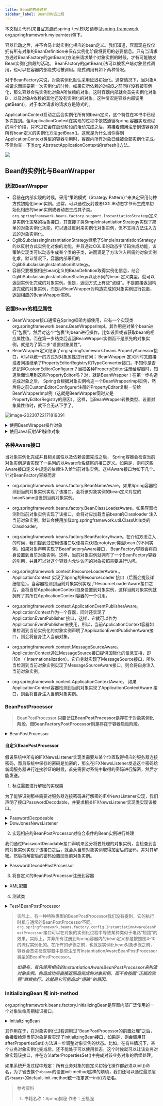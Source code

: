 ```yaml
---
title: Bean的构造过程
sidebar_label: Bean的构造过程
---
```


本文相关代码(来自[官方源码](https://github.com/spring-projects/spring-framework.git "官方源码")spring-test模块)请参见[spring-framework](https://github.com/Halcyon666/spring-framework-modified/tree/main/spring-test) org.springframework.mylearntest包下。

容器启动之后，并不会马上就实例化相应的bean定义。我们知道，容器现在仅仅拥有所有对象的BeanDefinition来保存实例化阶段将要用的必要信息。只有当请求方通过BeanFactory的getBean()方法来请求某个对象实例的时候，才有可能触发Bean实例化阶段的活动。 BeanFactory的getBean()法可以被客户端对象显式调用，也可以在容器内部隐式地被调用。隐式调用有如下两种情况。

对于BeanFactory来说，对象实例化默认采用延迟初始化。通常情况下，当对象A被请求而需要第一次实例化的时候，如果它所依赖的对象B之前同样没有被实例化，那么容器会先实例化对象A所依赖的对象。这时容器内部就会首先实例化对象B
，以及对象A依赖的其他还没有实例化的对象。这种情况是容器内部调用getBean()，对于本次请求的请求方是隐式的。

ApplicationContext启动之后会实例化所有的bean定义，这个特性在本书中已经多次提到。但ApplicationContext在实现的过程中依然遵循Spring
容器实现流程的两个阶段，只不过它会在启动阶段的活动完成之后，紧接着调用注册到该容器的所有bean定义的实例化方法getBean()。这就是为什么当你得到ApplicationContext类型的容器引用时，容器内所有对象已经被全部实例化完成。不信你查一下类org.AbstractApplicationContext的refresh()方法。

![](https://s2.loli.net/2023/07/15/wGtkiR4ULcpFfQj.png)

## Bean的实例化与BeanWrapper

### 获取BeanWrapper

* 容器在内部实现的时候，采用“策略模式（Strategy Pattern）”来决定采用何种方式初始化bean实例。通常，可以通过反射或者CGLIB动态字节码生成来初始化相应的bean实例或者动态生成其子类。`org.springframework.beans.factory.support.InstantiationStrategy`定义是实例化策略的抽象接口，其直接子类SimpleInstantiationStrategy实现了简单的对象实例化功能，可以通过反射来实例化对象实例，但不支持方法注入方式的对象实例化。 
* CglibSubclassingInstantiationStrategy继承了SimpleInstantiationStrategy的以反射方式实例化对象的功能，并且通过CGLIB的动态字节码生成功能，该策略实现类可以动态生成某个类的子类，进而满足了方法注入所需的对象实例化求。默认情况下，容器内部采用的CglibSubclassingInstantiationStrategy。
* 容器只要根据相应bean定义的BeanDefintion取得实例化信息，结合CglibSubclassingInstantiationStrategy以及不同的bean
  定义类型，就可以返回实例化完成的对象实例。但是，返回方式上有些“点缀”。不是直接返回构造完成的对象实例，而是以BeanWrapper对构造完成的对象实例进行包裹，返回相应的BeanWrapper实例。

### 设置Bean的相应属性

* BeanWrapper接口通常在Spring框架内部使用，它有一个实现类org.springframework.beans.BeanWrapperImpl。其作用是对某个bean进行“包裹”，然后对这个“包裹”的bean进行操作，比如设置或者获取bean的相应属性值。而在第一步结束后返回BeanWrapper实例而不是原先的对象实例，就是为了第二步“设置对象属性”。
* BeanWrapper定义继承了org.springframework.beans.PropertyAccessor接口，可以以统一的方式对对象属性进行访问； BeanWrapper
  定义同时又直接或者间接继承了PropertyEditorRegistry和TypeConverter接口。不知你是否还记得CustomEditorConfigurer？当把各种PropertyEditor注册给容器时，知道后面谁用到这些PropertyEditor吗？对，就是BeanWrapper！在第一步构造完成对象之后， Spring会根据对象实例构造一个BeanWrapperImpl实例，然后将之前CustomEditorConfigurer注册的PropertyEditor复制一份给BeanWrapperImpl例（这就是BeanWrapper同时又是PropertyEditorRegistry的原因）。这样，当BeanWrapper转换类型、设置对象属性值时，就不会无从下手了。

![image-20230722171819091](https://s2.loli.net/2023/07/22/Bm7DhsKjL9uAY2v.png)

<details>
	<summary>使用BeanWrapper操作对象</summary>

```java
Object provider = Class.forName("package.name.FXNewsProvider").newInstance(); 
Object listener = Class.forName("package.name.DowJonesNewsListener").newInstance();
Object persister = Class.forName("package.name.DowJonesNewsPersister").newInstance();
BeanWrapper newsProvider = new BeanWrapperImpl(provider); 
newsProvider.setPropertyValue("newsListener", listener);
newsProvider.setPropertyValue("newPersistener", persister);

assertTrue(newsProvider.getWrappedInstance() instanceof FXNewsProvider);
assertSame(provider, newsProvider.getWrappedInstance());
assertSame(listener, newsProvider.getPropertyValue("newsListener"));
assertSame(persister, newsProvider.getPropertyValue("newPersistener"));
```
</details>

<details>
	<summary>使用Java反射API操作对象</summary>

```java
Object provider = Class.forName("package.name.FXNewsProvider").newInstance();
Object listener = Class.forName("package.name.DowJonesNewsListener").newInstance();
Object persister = Class.forName("package.name.DowJonesNewsPersister").newInstance();

Class providerClazz = provider.getClass();
Field listenerField = providerClazz.getField("newsListener");
listenerField.set(provider, listener);
Field persisterField = providerClazz.getField("newsListener");
persisterField.set(provider, persister);
assertSame(listener, listenerField.get(provider));
assertSame(persister, persisterField.get(provider));
```
</details>

### 各种Aware接口

当对象实例化完成并且相关属性以及依赖设置完成之后， Spring容器会检查当前对象实例是否实现了一系列的以Aware命名结尾的接口定义。如果是，则将这些Aware接口定义中规定的依赖注入给当前对象实例。这些Aware接口为如下几个。
针对BeanFactory容器而言

* org.springframework.beans.factory.BeanNameAware。如果Spring容器检测到当前对象实例实现了该接口，会将该对象实例的bean定义对应的beanName设置到当前对象实例。
* org.springframework.beans.factory.BeanClassLoaderAware。如果容器检测到当前对象实例实现了该接口，会将对应加载当前bean的Classloader
  注入当前对象实例。默认会使用加载org.springframework.util.ClassUtils类的Classloader。
* org.springframework.beans.factory.BeanFactoryAware。在介绍方法注入的时候，我们提到过使用该接口以便每次获取prototype类型bean
  的不同实例。如果对象声明实现了BeanFactoryAware接口， BeanFactory容器会将自身设置到当前对象实例。这样，当前对象实例就拥有了一个BeanFactory容器的引用，并且可以对这个容器内允许访问的对象按照需要进行访问。

* org.springframework.context.ResourceLoaderAware 。 ApplicationContext 实现了Spring的ResourceLoader
  接口（后面会提及详细信息）。当容器检测到当前对象实例实现了ResourceLoaderAware接口之后，会将当前ApplicationContext自身设置到对象实例，这样当前对象实例就拥有了其所在ApplicationContext容器的一个引用。
* org.springframework.context.ApplicationEventPublisherAware。 ApplicationContext作为一个容器，同时还实现了ApplicationEventPublisher
  接口，这样，它就可以作为ApplicationEventPublisher来使用。所以，当前ApplicationContext容器如果检测到当前实例化的对象实例声明了ApplicationEventPublisherAware接口，则会将自身注入当前对象。
* org.springframework.context.MessageSourceAware。 ApplicationContext通过MessageSource接口提供国际化的信息支持，即I18n
  （ Internationalization）。它自身就实现了MessageSource接口，所以当检测到当前对象实例实现了MessageSourceAware接口，则会将自身注入当前对象实例。
* org.springframework.context.ApplicationContextAware。 如果ApplicationContext容器检测到当前对象实现了ApplicationContextAware
  接口，则会将自身注入当前对象实例。

### BeanPostProcessor

>  BeanPostProcessor **只要记住BeanPostProcessor是存在于对象实例化阶段，而BeanFactoryPostProcessor则是存在于容器启动阶段。**

<details>
	<summary>BeanPostProcessor</summary>

```java
package org.springframework.beans.factory.config;

import org.springframework.beans.BeansException;
import org.springframework.lang.Nullable;

public interface BeanPostProcessor {

    @Nullable
    default Object postProcessBeforeInitialization(Object bean, String beanName) throws BeansException {
        return bean;
    }

    @Nullable
    default Object postProcessAfterInitialization(Object bean, String beanName) throws BeansException {
        return bean;
    }

}
```

</details>

#### 自定义BeanPostProcessor

假设系统中所有的IFXNewsListener实现类需要从某个位置取得相应的服务器连接密码，而且系统中保存的密码是加密的，那么在IFXNewsListener发送这个密码给新闻服务器进行连接验证的时候，首先需要对系统中取得的密码进行解密，然后才能发送。

1. 标注需要进行解密的实现类

为了能够识别那些需要对服务器连接密码进行解密的IFXNewsListener实现，我们声明了接口PasswordDecodable，并要求相关IFXNewsListener实现类实现该接口。 

<details>
	<summary>PasswordDecpdeable</summary>

```java
package org.springframework.mylearntest.beanpostprocessor;

public interface PasswordDecodable {
    String getEncodedPassword();
    void setDecodedPassword(String password);
}
```

</details> 

<details>
	<summary>DowJonesNewsListener</summary>

```java
package org.springframework.mylearntest.beanpostprocessor;

import org.springframework.mylearntest.directcode.FXNewsBean;
import org.springframework.mylearntest.directcode.IFXNewsListener;

public class DowJonesNewsListener implements IFXNewsListener,PasswordDecodable {
    private String password;
    public String[] getAvailableNewsIds() {
        // 省略
        return new String[0];
    }
    public FXNewsBean getNewsByPK(String newsId) {
        // 省略
        return null;
    }
    public void postProcessIfNecessary(String newsId) {
        // 省略
    }
    public String getEncodedPassword() {
        return this.password;
    }
    public void setDecodedPassword(String password) {
        this.password = password;
    }
}
```

</details>

2. 实现相应的BeanPostProcessor对符合条件的Bean实例进行处理

我们通过PasswordDecodable接口声明来区分将要处理的对象实例，当检查到当前对象实例实现了该接口之后，就会从当前对象实例取得加密后的密码，并对其解密。然后将解密后的密码设置回当前对象实例。

<details>
	<summary>PasswordDecodePostProcessor</summary>

```java
package org.springframework.mylearntest.beanpostprocessor;

import org.springframework.beans.BeansException;
import org.springframework.beans.factory.config.BeanPostProcessor;

public class PasswordDecodePostProcessor implements BeanPostProcessor {
    public Object postProcessAfterInitialization(Object object, String beanName)
            throws BeansException {
        return object;
    }
    public Object postProcessBeforeInitialization(Object object, String beanName)
            throws BeansException {
        if(object instanceof PasswordDecodable){
            String encodedPassword = ((PasswordDecodable)object).getEncodedPassword();
            String decodedPassword = decodePassword(encodedPassword);
            ((PasswordDecodable)object).setDecodedPassword(decodedPassword);
        }
        return object;
    }
    private String decodePassword(String encodedPassword) {
        // 实现解码逻辑
        encodedPassword = encodedPassword + "2mingwen";
        return encodedPassword;
    }
}
```

</details>

3. 将自定义的BeanPostProcessor注册到容器

<details>
	<summary>XML配置</summary>

```XML
<?xml version="1.0" encoding="UTF-8"?>
<beans xmlns="http://www.springframework.org/schema/beans"
       xmlns:xsi="http://www.w3.org/2001/XMLSchema-instance"
       xsi:schemaLocation="http://www.springframework.org/schema/beans http://www.springframework.org/schema/beans/spring-beans.xsd"
       xmlns:aop="http://www.springframework.org/schema/aop">
    <bean id="dowJonesNewsListener" class="org.springframework.mylearntest.beanpostprocessor.DowJonesNewsListener">
        <property name="decodedPassword" value="123sjfg@LL"></property>
    </bean>

    <bean id="passwordDecodePostProcessor" class="org.springframework.mylearntest.beanpostprocessor.PasswordDecodePostProcessor">
    </bean>
</beans>
```

</details>

4. 测试类

<details>
	<summary>Test4BeanPostProcessor</summary>

```java
package org.springframework.mylearntest.beanpostprocessor;
  

import org.springframework.context.ApplicationContext;
import org.springframework.context.support.ClassPathXmlApplicationContext;

public class Test4BeanPostProcessor {
    public static void main(String[] args) {
        ApplicationContext beanFactory = new ClassPathXmlApplicationContext("beanpostprocessor/beanpostprocessor.xml");
        DowJonesNewsListener dowJonesNewsListener = (DowJonesNewsListener) beanFactory.getBean("dowJonesNewsListener");
        String encodedPassword = dowJonesNewsListener.getEncodedPassword();
        System.out.println("encodedPassword = " + encodedPassword);// encodedPassword = 123sjfg@LL2mingwen
    }
}
```

</details>

> 实际上，有一种特殊类型的BeanPostProcessor我们没有提到，它的执行时机与通常的BeanPostProcessor不同。`org.springframework.beans.factory.config.InstantiationAwareBeanPostProcessor`接口可以在对象的实例化过程中导致某种类似于电路“短路”的效果。实际上，并非所有注册到Spring容器内的bean定义都是按照图4-10的流程实例化的。在所有的步骤之前，也就是实例化bean对象步骤之前，容器会首先检查容器中是否注册有InstantiationAwareBeanPostProcessor类型的BeanPostProcessor。
>
> ***如果有，首先使用相应的InstantiationAwareBeanPostProcessor来构造对象实例。构造成功后直接返回造完成的对象实例，而不会按照“正规的流程”继续执行。这就是它可能造成“短路”的原因。***

### InitializingBean 和 init-method

org.springframework.beans.factory.InitializingBean是容器内部广泛使用的一个对象生命周期标识接口。

<details>
	<summary>InitializingBean</summary>

```java
public interface InitializingBean {
	void afterPropertiesSet() throws Exception;
}
```

</details>

其作用在于，在对象实例化过程调用过"BeanPostProcessor的前置处理"之后，会接着检测当前对象是否实现了InitializingBean接口，如果是，则会调用其afterPropertiesSet()方法进一步调整对象实例的状态。比如，在有些情况下，某个业务对象实例化完成后，还不能处于可以使用状态。这个时候就可以让该业务对象实现该接口，并在方法afterPropertiesSet()中完成对该业务对象的后续处理。

如果系统开发过程中规定：所有业务对象的自定义初始化操作都必须以init()命名，为了省去挨个`<bean>`的设置init-method这样的烦琐，我们还可以通过最顶层的`<beans>`的default-init-method统一指定这一init()方法名。

> 参考资料
>
> 1. 书籍名称：Spring揭秘 作者：王福强

<TailProtocal />
